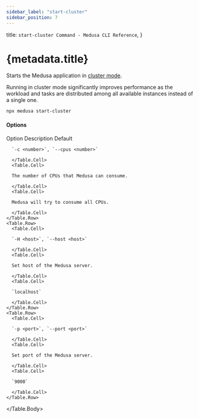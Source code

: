 ```yaml
---
sidebar_label: "start-cluster"
sidebar_position: 7
---
```



  title: `start-cluster Command - Medusa CLI Reference`,
}

# {metadata.title}

Starts the Medusa application in [cluster mode](https://expressjs.com/en/advanced/best-practice-performance.html#run-your-app-in-a-cluster).

Running in cluster mode significantly improves performance as the workload and tasks are distributed among all available instances instead of a single one.

```bash
npx medusa start-cluster
```

#### Options

<Table>
  <Table.Header>
    <Table.Row>
      <Table.HeaderCell>Option</Table.HeaderCell>
      <Table.HeaderCell>Description</Table.HeaderCell>
      <Table.HeaderCell>Default</Table.HeaderCell>
    </Table.Row>
  </Table.Header>
  <Table.Body>
    <Table.Row>
      <Table.Cell>
      
      `-c <number>`, `--cpus <number>`
      
      </Table.Cell>
      <Table.Cell>

      The number of CPUs that Medusa can consume.
      
      </Table.Cell>
      <Table.Cell>

      Medusa will try to consume all CPUs.

      </Table.Cell>
    </Table.Row>
    <Table.Row>
      <Table.Cell>
      
      `-H <host>`, `--host <host>`
      
      </Table.Cell>
      <Table.Cell>

      Set host of the Medusa server.
      
      </Table.Cell>
      <Table.Cell>

      `localhost`

      </Table.Cell>
    </Table.Row>
    <Table.Row>
      <Table.Cell>
      
      `-p <port>`, `--port <port>`
      
      </Table.Cell>
      <Table.Cell>

      Set port of the Medusa server.
      
      </Table.Cell>
      <Table.Cell>

      `9000`

      </Table.Cell>
    </Table.Row>
  </Table.Body>
</Table>
